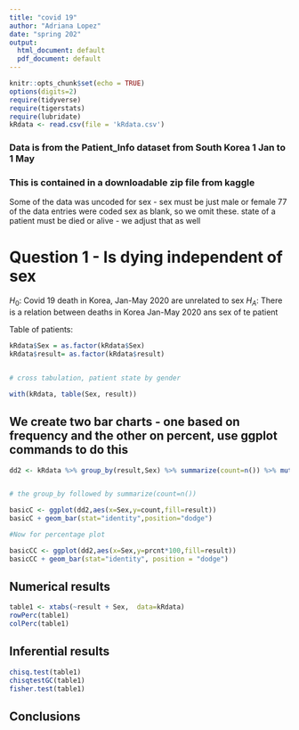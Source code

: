 ```yaml
---
title: "covid 19"
author: "Adriana Lopez"
date: "spring 202"
output:
  html_document: default
  pdf_document: default
---
```


```r
knitr::opts_chunk$set(echo = TRUE)
options(digits=2)
require(tidyverse)
require(tigerstats)
require(lubridate)
kRdata <- read.csv(file = 'kRdata.csv')
```
### Data is from the Patient_Info dataset from South Korea 1 Jan to 1 May 
### This is contained in a downloadable zip file from kaggle

Some of the data was uncoded for sex - sex must be just male or female
77 of the data entries were coded sex  as blank, so we omit these.
state of a patient must be died or alive - we adjust that as well   
  
# Question 1 - Is dying independent of sex

$H_0$: Covid 19 death in Korea, Jan-May 2020 are unrelated to sex
$H_A$: There is a relation between deaths in Korea Jan-May 2020 ans sex of te patient 


Table of patients:
```r
kRdata$Sex = as.factor(kRdata$Sex)
kRdata$result= as.factor(kRdata$result)


# cross tabulation, patient state by gender

with(kRdata, table(Sex, result))

```

## We create two bar charts - one based on frequency and the other on percent, use ggplot commands to do this


```r
dd2 <- kRdata %>% group_by(result,Sex) %>% summarize(count=n()) %>% mutate(prcnt=count/sum(count))


# the group_by followed by summarize(count=n())

basicC <- ggplot(dd2,aes(x=Sex,y=count,fill=result))
basicC + geom_bar(stat="identity",position="dodge")

#Now for percentage plot

basicCC <- ggplot(dd2,aes(x=Sex,y=prcnt*100,fill=result)) 
basicCC + geom_bar(stat="identity", position = "dodge")
```

  
  
## Numerical results


```r
table1 <- xtabs(~result + Sex,  data=kRdata)
rowPerc(table1)
colPerc(table1)
```

## Inferential results 


```r
chisq.test(table1)
chisqtestGC(table1)
fisher.test(table1)
```

## Conclusions

